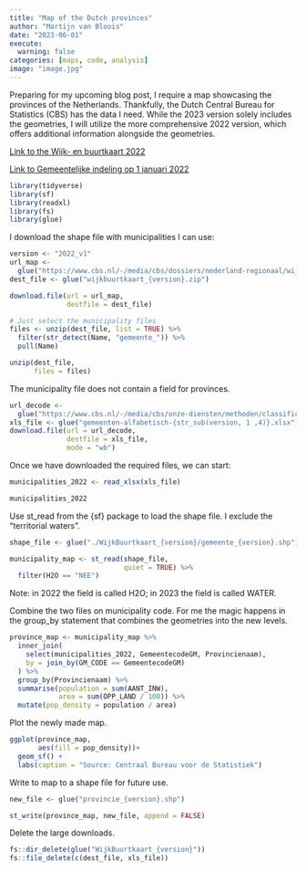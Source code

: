 ```yaml
---
title: "Map of the Dutch provinces"
author: "Martijn van Bloois"
date: "2023-06-01"
execute: 
  warning: false
categories: [maps, code, analysis]
image: "image.jpg"
---
```


Preparing for my upcoming blog post, I require a map showcasing the provinces of the Netherlands. Thankfully, the Dutch Central Bureau for Statistics (CBS) has the data I need. While the 2023 version solely includes the geometries, I will utilize the more comprehensive 2022 version, which offers additional information alongside the geometries.

[Link to the Wijk- en buurtkaart 2022](https://www.cbs.nl/nl-nl/dossier/nederland-regionaal/geografische-data/wijk-en-buurtkaart-2022)

[Link to Gemeentelijke indeling op 1 januari 2022](https://www.cbs.nl/nl-nl/onze-diensten/methoden/classificaties/overig/gemeentelijke-indelingen-per-jaar/indeling-per-jaar/gemeentelijke-indeling-op-1-januari-2022)

```r
library(tidyverse)
library(sf)
library(readxl)
library(fs)
library(glue)
```


I download the shape file with municipalities I can use:

```r
version <- "2022_v1"
url_map <- 
  glue("https://www.cbs.nl/-/media/cbs/dossiers/nederland-regionaal/wijk-en-buurtstatistieken/wijkbuurtkaart_{version}.zip")
dest_file <- glue("wijkbuurtkaart_{version}.zip")

download.file(url = url_map,
              destfile = dest_file)

# Just select the municipality files
files <- unzip(dest_file, list = TRUE) %>% 
  filter(str_detect(Name, "gemeente_")) %>%
  pull(Name)

unzip(dest_file,
      files = files)
```

The municipality file does not contain a field for provinces.

```r
url_decode <-
  glue("https://www.cbs.nl/-/media/cbs/onze-diensten/methoden/classificaties/overig/gemeenten-alfabetisch-{str_sub(version, 1 ,4)}.xlsx")
xls_file <- glue("gemeenten-alfabetisch-{str_sub(version, 1 ,4)}.xlsx")
download.file(url = url_decode,
              destfile = xls_file,
              mode = "wb")
```

Once we have downloaded the required files, we can start:

```r
municipalities_2022 <- read_xlsx(xls_file)

municipalities_2022
```

Use st_read from the {sf} package to load the shape file. I exclude the "territorial waters".

```r
shape_file <- glue("./WijkBuurtkaart_{version}/gemeente_{version}.shp")

municipality_map <- st_read(shape_file,
                            quiet = TRUE) %>% 
  filter(H2O == "NEE")
```

::: {.callout-note}
Note: in 2022 the field is called H2O; in 2023 the field is called WATER.
:::

Combine the two files on municipality code. For me the magic happens in the group_by statement that combines the geometries into the new levels.

```r
province_map <- municipality_map %>% 
  inner_join(
    select(municipalities_2022, GemeentecodeGM, Provincienaam),
    by = join_by(GM_CODE == GemeentecodeGM)
  ) %>% 
  group_by(Provincienaam) %>% 
  summarise(population = sum(AANT_INW),
            area = sum(OPP_LAND / 100)) %>% 
  mutate(pop_density = population / area)
```

Plot the newly made map.

```r
ggplot(province_map,
       aes(fill = pop_density))+
  geom_sf() +
  labs(caption = "Source: Centraal Bureau voor de Statistiek")
```

Write to map to a shape file for future use.

```r
new_file <- glue("provincie_{version}.shp")

st_write(province_map, new_file, append = FALSE)
```

Delete the large downloads.

```r
fs::dir_delete(glue("WijkBuurtkaart_{version}"))
fs::file_delete(c(dest_file, xls_file))
```


